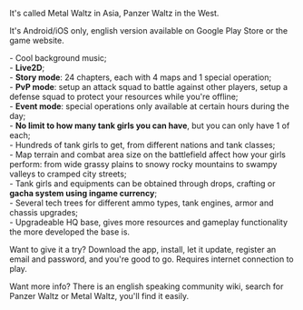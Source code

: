 It's called Metal Waltz in Asia, Panzer Waltz in the West.

It's Android/iOS only, english version available on Google Play Store or the game website.

- Cool background music; <br />
- '''Live2D'''; <br />
- '''Story mode''': 24 chapters, each with 4 maps and 1 special operation; <br />
- '''PvP mode''': setup an attack squad to battle against other players, setup a defense squad to protect your resources while you're offline; <br />
- '''Event mode''': special operations only available at certain hours during the day; <br />
- '''No limit to how many tank girls you can have''', but you can only have 1 of each; <br />
- Hundreds of tank girls to get, from different nations and tank classes; <br />
- Map terrain and combat area size on the battlefield affect how your girls perform: from wide grassy plains to snowy rocky mountains to swampy valleys to cramped city streets; <br />
- Tank girls and equipments can be obtained through drops, crafting or '''gacha system using ingame currency'''; <br />
- Several tech trees for different ammo types, tank engines, armor and chassis upgrades; <br />
- Upgradeable HQ base, gives more resources and gameplay functionality the more developed the base is.

Want to give it a try? Download the app, install, let it update, register an email and password, and you're good to go. Requires internet connection to play.

Want more info? There is an english speaking community wiki, search for Panzer Waltz or Metal Waltz, you'll find it easily.<ac_metadata title="Kind of Kancolle, but ... with tanks!"> </ac_metadata>